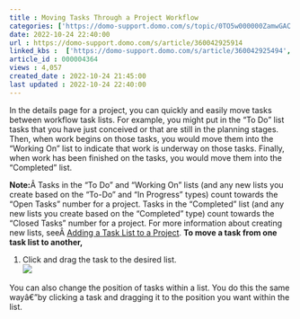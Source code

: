 ```yaml
---
title : Moving Tasks Through a Project Workflow
categories: ['https://domo-support.domo.com/s/topic/0TO5w000000ZamwGAC']
date: 2022-10-24 22:40:00
url : https://domo-support.domo.com/s/article/360042925914
linked_kbs :  ['https://domo-support.domo.com/s/article/360042925494', 'https://domo-support.domo.com/s/knowledge-base', 'https://domo-support.domo.com/s/article/360043429953', 'https://domo-support.domo.com/s/article/360042925854', 'https://domo-support.domo.com/s/article/360043429933', 'https://domo-support.domo.com/s/article/360043429693', 'https://domo-support.domo.com/s/topic/0TO5w000000ZamwGAC', 'https://domo-support.domo.com/s/article/360042925914', 'https://domo-support.domo.com/s/article/360043429913']
article_id : 000004364
views : 4,057
created_date : 2022-10-24 21:45:00
last updated : 2022-10-24 22:40:00
---
```




In the details page for a project, you can quickly and easily move tasks between workflow task lists. For example, you might put in the "To Do" list tasks that you have just conceived or that are still in the planning stages. Then, when work begins on those tasks, you would move them into the "Working On" list to indicate that work is underway on those tasks. Finally, when work has been finished on the tasks, you would move them into the "Completed" list.


**Note:**Â Tasks in the "To Do" and "Working On" lists (and any new lists you create based on the "To-Do" and "In Progress" types) count towards the "Open Tasks" number for a project. Tasks in the "Completed" list (and any new lists you create based on the "Completed" type) count towards the "Closed Tasks" number for a project. For more information about creating new lists, seeÂ [Adding a Task List to a Project](..\adding_a_task_list_to_a_project\index.html "Adding a Task List to a Project").
**To move a task from one task list to another,**


1. Click and drag the task to the desired list.  
 ![](0.png)


You can also change the position of tasks within a list. You do this the same wayâ€”by clicking a task and dragging it to the position you want within the list.